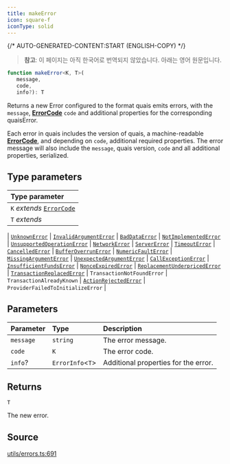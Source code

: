 ```yaml
---
title: makeError
icon: square-f
iconType: solid
---
```


{/* AUTO-GENERATED-CONTENT:START (ENGLISH-COPY) */}

> **참고**: 이 페이지는 아직 한국어로 번역되지 않았습니다. 아래는 영어 원문입니다.

```ts
function makeError<K, T>(
   message, 
   code, 
   info?): T
```

Returns a new Error configured to the format quais emits errors, with the `message`, [**ErrorCode**](/ko/sdk/content/type-aliases/ErrorCode)
`code` and additional properties for the corresponding quaisError.

Each error in quais includes the version of quais, a machine-readable [**ErrorCode**](/ko/sdk/content/type-aliases/ErrorCode), and depending
on `code`, additional required properties. The error message will also include the `message`, quais version, `code`
and all additional properties, serialized.

## Type parameters

| Type parameter |
| :------ |
| `K` *extends* [`ErrorCode`](/ko/sdk/content/type-aliases/ErrorCode) |
| `T` *extends* 
  \| [`UnknownError`](/ko/sdk/content/interfaces/UnknownError)
  \| [`InvalidArgumentError`](/ko/sdk/content/interfaces/InvalidArgumentError)
  \| [`BadDataError`](/ko/sdk/content/interfaces/BadDataError)
  \| [`NotImplementedError`](/ko/sdk/content/interfaces/NotImplementedError)
  \| [`UnsupportedOperationError`](/ko/sdk/content/interfaces/UnsupportedOperationError)
  \| [`NetworkError`](/ko/sdk/content/interfaces/NetworkError)
  \| [`ServerError`](/ko/sdk/content/interfaces/ServerError)
  \| [`TimeoutError`](/ko/sdk/content/interfaces/TimeoutError)
  \| [`CancelledError`](/ko/sdk/content/interfaces/CancelledError)
  \| [`BufferOverrunError`](/ko/sdk/content/interfaces/BufferOverrunError)
  \| [`NumericFaultError`](/ko/sdk/content/interfaces/NumericFaultError)
  \| [`MissingArgumentError`](/ko/sdk/content/interfaces/MissingArgumentError)
  \| [`UnexpectedArgumentError`](/ko/sdk/content/interfaces/UnexpectedArgumentError)
  \| [`CallExceptionError`](/ko/sdk/content/interfaces/CallExceptionError)
  \| [`InsufficientFundsError`](/ko/sdk/content/interfaces/InsufficientFundsError)
  \| [`NonceExpiredError`](/ko/sdk/content/interfaces/NonceExpiredError)
  \| [`ReplacementUnderpricedError`](/ko/sdk/content/interfaces/ReplacementUnderpricedError)
  \| [`TransactionReplacedError`](/ko/sdk/content/interfaces/TransactionReplacedError)
  \| `TransactionNotFoundError`
  \| `TransactionAlreadyKnown`
  \| [`ActionRejectedError`](/ko/sdk/content/interfaces/ActionRejectedError)
  \| `ProviderFailedToInitializeError` |

## Parameters

| Parameter | Type | Description |
| :------ | :------ | :------ |
| `message` | `string` | The error message. |
| `code` | `K` | The error code. |
| `info`? | `ErrorInfo`\<`T`\> | Additional properties for the error. |

## Returns

`T`

The new error.

## Source

[utils/errors.ts:691](https://github.com/dominant-strategies/quais.js/blob/c1c12d43f9d34c6baad2b0542bd6d0acd6fefcbf/src/utils/errors.ts#L691)
